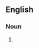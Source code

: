 {{also|kilo-newtons}}

==English==

===Noun===
{{head|en|noun form}}

# {{plural of|kilonewton|lang=en}}